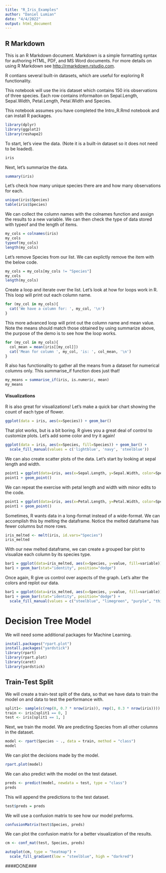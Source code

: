 ```yaml
---
title: "R_Iris_Examples"
author: "Daniel Lumian"
date: "4/4/2022"
output: html_document
---
```


## R Markdown

This is an R Markdown document. Markdown is a simple formatting syntax for authoring HTML, PDF, and MS Word documents. For more details on using R Markdown see <http://rmarkdown.rstudio.com>.

R contians several built-in datasets, which are useful for exploring R functionality. 

This notebook will use the iris dataset which contains 150 iris observations of three species.
Each row contains informaiton on Sepal.Length, Sepal.Width, Petal.Length, Petal.Width and Species.

This notebook assumes you have completed the Intro_R.Rmd notebook and can install R packages. 
```r
library(dplyr)
library(ggplot2)
library(reshape2)
```

To start, let's view the data. (Note it is a built-in dataset so it does not need to be loaded).

```r
iris
```

Next, let's summarize the data.
```r
summary(iris)
```

Let's check how many unique species there are and how many observations for each.
```r
unique(iris$Species)
table(iris$Species)
```

We can collect the column names with the colnames function and assign the results to a new variable.
We can then check the type of data stored with typeof and the length of items.
```r
my_cols = colnames(iris)
my_cols
typeof(my_cols)
length(my_cols)
```

Let's remove Species from our list. 
We can explictly remove the item with the below code.
```r
my_cols = my_cols[my_cols != "Species"]
my_cols
length(my_cols)
```

Create a loop and iterate over the list.
Let's look at how for loops work in R. This loop will print out each column name.
```r
for (my_col in my_cols){
  cat('We have a column for: ', my_col, '\n')
}
```

This more advanced loop will print out the column name and mean value.
Note the means should match those obtained by using summarize above,
the purpose of the demo is to see how the loop works. 
```r
for (my_col in my_cols){
  col_mean = mean(iris[[my_col]])
  cat('Mean for column ', my_col, 'is: ', col_mean, '\n')
}
```

R also has functionality to gather all the means from a dataset for numerical columns only.
This summarise_if function does just that! 
```r
my_means = summarise_if(iris, is.numeric, mean)
my_means
```
#### Visualizations ####
R is also great for visualizations! Let's make a quick bar chart showing the count of each type of flower. 
```r
ggplot(data = iris, aes(x=Species)) + geom_bar()
```
That plot works, but is a bit boring. R gives you a great deal of control to customize plots.
Let's add some color and try it again! 
```r
ggplot(data = iris, aes(x=Species, fill=Species)) + geom_bar() +
  scale_fill_manual(values = c('lightblue', 'navy', 'steelblue'))
```
We can also create scatter plots of the data. Let's start by looking at sepal length and width.
```r
point1 = ggplot(data=iris, aes(x=Sepal.Length, y=Sepal.Width, color=Species))
point1 + geom_point()
```

We can repeat the exercise with petal length and width with minor edits to the code.
```r
point1 = ggplot(data=iris, aes(x=Petal.Length, y=Petal.Width, color=Species))
point1 + geom_point() 
```

Sometimes, R wants data in a long-format instead of a wide-format. 
We can accomplish this by melting the dataframe.
Notice the melted dataframe has fewer columns but more rows. 
```r
iris_melted <- melt(iris, id.vars="Species")
iris_melted
```

With our new melted dataframe, we can create a grouped bar plot to visualize each column
by its species type.
```r
bar1 = ggplot(data=iris_melted, aes(x=Species, y=value, fill=variable))
bar1 + geom_bar(stat="identity", position="dodge") 
```
Once again, R give us control over aspects of the graph. Let's alter the colors and replot our data.
```r
bar1 = ggplot(data=iris_melted, aes(x=Species, y=value, fill=variable))
bar1 + geom_bar(stat="identity", position="dodge") +
  scale_fill_manual(values = c("steelblue", "limegreen", "purple", "thistle"))
```

# Decision Tree Model # 

We will need some additional packages for Machine Learning. 
```r
install.packages("rpart.plot")
install.packages("yardstick")
library(rpart)
library(rpart.plot)
library(caret)
library(yardstick)
```

## Train-Test Split ##
We will create a train-test split of the data, so that we have data to train the model on
and data to test the performance with.
```r
split1<- sample(c(rep(0, 0.7 * nrow(iris)), rep(1, 0.3 * nrow(iris))))
train <- iris[split1 == 0, ]            
test <- iris[split1 == 1, ]
```

Next, we train the model. We are predicting Species from all other columns in the dataset.
```r
model <- rpart(Species ~ ., data = train, method = "class")
model
```

We can plot the decisions made by the model.
```r
rpart.plot(model)
```

We can also predict with the model on the test dataset. 
```r
preds <- predict(model, newdata = test, type = "class")
preds
```

This will append the predictions to the test dataset. 
```r
test$preds = preds
```

We will use a confusion matrix to see how our model preforms.
```r
confusionMatrix(test$Species, preds)
```

We can plot the confusion matrix for a better visualization of the results. 
```r
cm <- conf_mat(test, Species, preds)

autoplot(cm, type = "heatmap") +
  scale_fill_gradient(low = "steelblue", high = "darkred")
```


####DONE###